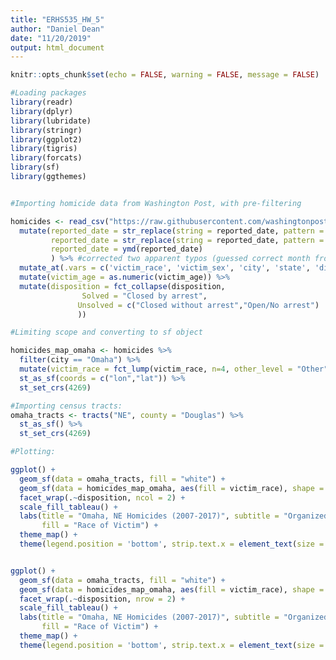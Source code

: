 ```yaml
---
title: "ERHS535_HW_5"
author: "Daniel Dean"
date: "11/20/2019"
output: html_document
---
```


```r
knitr::opts_chunk$set(echo = FALSE, warning = FALSE, message = FALSE)
```

```r
#Loading packages
library(readr)
library(dplyr)
library(lubridate)
library(stringr)
library(ggplot2)
library(tigris)
library(forcats)
library(sf)
library(ggthemes)


#Importing homicide data from Washington Post, with pre-filtering

homicides <- read_csv("https://raw.githubusercontent.com/washingtonpost/data-homicides/master/homicide-data.csv") %>%
  mutate(reported_date = str_replace(string = reported_date, pattern = "201511018", replacement =  "20151018"),
         reported_date = str_replace(string = reported_date, pattern = "201511105", replacement =  "20151018"),
         reported_date = ymd(reported_date)
         ) %>% #corrected two apparent typos (guessed correct month from order) before converting to date format
  mutate_at(.vars = c('victim_race', 'victim_sex', 'city', 'state', 'disposition'), .funs = as.factor) %>%
  mutate(victim_age = as.numeric(victim_age)) %>%
  mutate(disposition = fct_collapse(disposition,
                Solved = "Closed by arrest",
               Unsolved = c("Closed without arrest","Open/No arrest")
               ))

#Limiting scope and converting to sf object

homicides_map_omaha <- homicides %>%
  filter(city == "Omaha") %>%
  mutate(victim_race = fct_lump(victim_race, n=4, other_level = "Other")) %>%
  st_as_sf(coords = c("lon","lat")) %>%
  st_set_crs(4269)

#Importing census tracts:
omaha_tracts <- tracts("NE", county = "Douglas") %>%
  st_as_sf() %>%  
  st_set_crs(4269)


```


```r
#Plotting:

ggplot() + 
  geom_sf(data = omaha_tracts, fill = "white") + 
  geom_sf(data = homicides_map_omaha, aes(fill = victim_race), shape = 23, color = 'black') +
  facet_wrap(.~disposition, ncol = 2) +
  scale_fill_tableau() +
  labs(title = "Omaha, NE Homicides (2007-2017)", subtitle = "Organized by Outcome and Location (US Census Tracts)", 
       fill = "Race of Victim") +
  theme_map() +
  theme(legend.position = 'bottom', strip.text.x = element_text(size = 18, face = 'bold'))


ggplot() + 
  geom_sf(data = omaha_tracts, fill = "white") + 
  geom_sf(data = homicides_map_omaha, aes(fill = victim_race), shape = 23, color = 'black') +
  facet_wrap(.~disposition, nrow = 2) +
  scale_fill_tableau() +
  labs(title = "Omaha, NE Homicides (2007-2017)", subtitle = "Organized by Outcome and Location (US Census Tracts)", 
       fill = "Race of Victim") +
  theme_map() +
  theme(legend.position = 'bottom', strip.text.x = element_text(size = 18, face = 'bold'))

```


